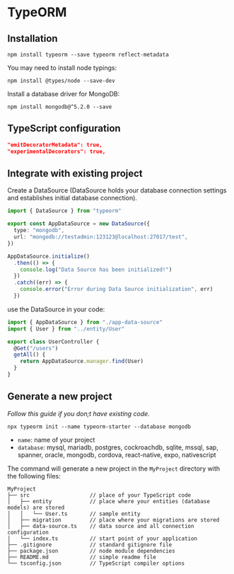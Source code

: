 # TypeORM

## Installation

```shell npm2yarn
npm install typeorm --save typeorm reflect-metadata
```

You may need to install node typings:
```shell npm2yarn
npm install @types/node --save-dev
```

Install a database driver for MongoDB:
```shell npm2yarn
npm install mongodb@^5.2.0 --save
```


## TypeScript configuration

```json filename="tsconfig.json"
"emitDecoratorMetadata": true,
"experimentalDecorators": true,
```


## Integrate with existing project

Create a DataSource (DataSource holds your database connection settings and establishes initial database connection).

```ts
import { DataSource } from "typeorm"

export const AppDataSource = new DataSource({
  type: "mongodb",
  url: "mongodb://testadmin:123123@localhost:27017/test",
})

AppDataSource.initialize()
  .then(() => {
    console.log("Data Source has been initialized!")
  })
  .catch((err) => {
    console.error("Error during Data Source initialization", err)
  })
```

use the DataSource in your code:
```ts
import { AppDataSource } from "./app-data-source"
import { User } from "../entity/User"

export class UserController {
  @Get("/users")
  getAll() {
    return AppDataSource.manager.find(User)
  }
}
```


## Generate a new project

*Follow this guide if you don;t have existing code.*

```shell
npx typeorm init --name typeorm-starter --database mongodb
```
- `name`: name of your project
- `database`: mysql, mariadb, postgres, cockroachdb, sqlite, mssql, sap, spanner, oracle, mongodb, cordova, react-native, expo, nativescript

The command will generate a new project in the `MyProject` directory with the following files:
```
MyProject
├── src                   // place of your TypeScript code
│   ├── entity            // place where your entities (database models) are stored
│   │   └── User.ts       // sample entity
│   ├── migration         // place where your migrations are stored
│   ├── data-source.ts    // data source and all connection configuration
│   └── index.ts          // start point of your application
├── .gitignore            // standard gitignore file
├── package.json          // node module dependencies
├── README.md             // simple readme file
└── tsconfig.json         // TypeScript compiler options
```
